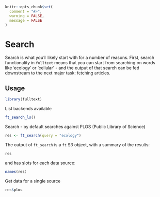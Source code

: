 ```r
knitr::opts_chunk$set(
  comment = "#>",
  warning = FALSE,
  message = FALSE
)
```

# Search {#search}

Search is what you'll likely start with for a number of reasons. First, search functionality in `fulltext` means that you can start from searching on words like 'ecology' or 'cellular' - and the output of that search can be fed downstream to the next major task: fetching articles.

## Usage

```r
library(fulltext)
```

List backends available

```r
ft_search_ls()
```

Search - by default searches against PLOS (Public Library of Science)

```r
res <- ft_search(query = "ecology")
```

The output of `ft_search` is a `ft` S3 object, with a summary of the results:

```r
res
```

and has slots for each data source:

```r
names(res)
```

Get data for a single source

```r
res$plos
```
